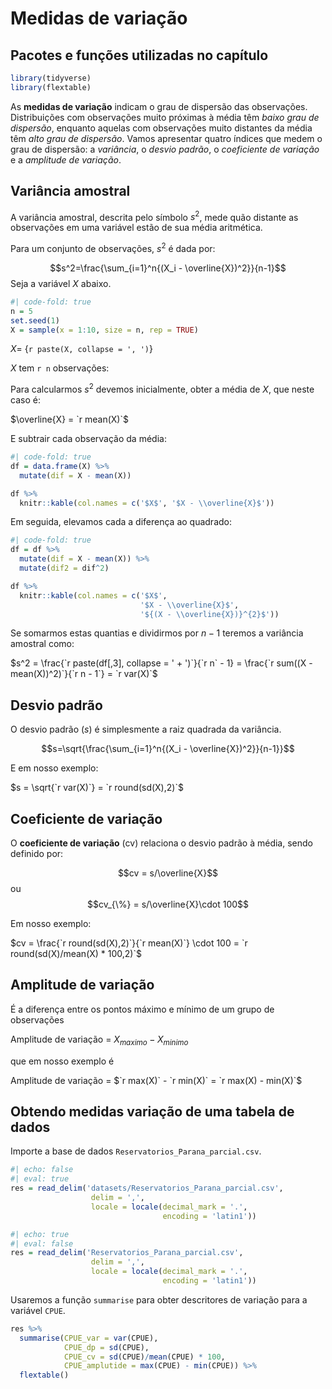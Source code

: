 # Medidas de variação {#sec-variacao}

:::{.callout-tip collapse="true"}
## Pacotes e funções utilizadas no capítulo

```r
library(tidyverse)
library(flextable)
```
:::


As **medidas de variação** indicam o grau de dispersão das observações. Distribuições com observações muito próximas à média têm *baixo grau de dispersão*, enquanto aquelas com observações muito distantes da média têm *alto grau de dispersão*. Vamos apresentar quatro índices que medem o grau de dispersão: a *variância*, o *desvio padrão*, o *coeficiente de variação* e a *amplitude de variação*.

## Variância amostral

A variância amostral, descrita pelo símbolo $s^2$, mede quão distante as observações em uma variável estão de sua média aritmética.

Para um conjunto de  observações, $s^2$ é dada por:

$$s^2=\frac{\sum_{i=1}^n{(X_i - \overline{X})^2}}{n-1}$$
Seja a variável $X$ abaixo.

```r
#| code-fold: true
n = 5
set.seed(1)
X = sample(x = 1:10, size = n, rep = TRUE)
```

$X =$ \{`r paste(X, collapse = ', ')`\}

$X$ tem `r n` observações:

Para calcularmos $s^2$ devemos inicialmente, obter a média de $X$, que neste caso é:

$\overline{X} = `r mean(X)`$

E subtrair cada observação da média:

```r
#| code-fold: true
df = data.frame(X) %>% 
  mutate(dif = X - mean(X))

df %>% 
  knitr::kable(col.names = c('$X$', '$X - \\overline{X}$'))
```

Em seguida, elevamos cada a diferença ao quadrado:

```r
#| code-fold: true
df = df %>% 
  mutate(dif = X - mean(X)) %>% 
  mutate(dif2 = dif^2)

df %>% 
  knitr::kable(col.names = c('$X$',
                             '$X - \\overline{X}$',
                             '${(X - \\overline{X})}^{2}$'))
```


Se somarmos estas quantias e dividirmos por $n-1$ teremos a variância amostral como:

$s^2 = \frac{`r paste(df[,3], collapse = ' + ')`}{`r n` - 1} = \frac{`r sum((X - mean(X))^2)`}{`r n - 1`} = `r var(X)`$

## Desvio padrão

O desvio padrão ($s$) é simplesmente a raiz quadrada da variância.

$$s=\sqrt{\frac{\sum_{i=1}^n{(X_i - \overline{X})^2}}{n-1}}$$

E em nosso exemplo:

$s = \sqrt{`r var(X)`} = `r round(sd(X),2)`$

## Coeficiente de variação

O **coeficiente de variação** (cv) relaciona o desvio padrão à média, sendo definido por:

$$cv = s/\overline{X}$$ ou $$cv_{\%}  = s/\overline{X}\cdot 100$$

Em nosso exemplo:

$cv = \frac{`r round(sd(X),2)`}{`r mean(X)`} \cdot 100 = `r round(sd(X)/mean(X) * 100,2)`$

## Amplitude de variação 

É a diferença entre os pontos máximo e mínimo de um grupo de observações

Amplitude de variação  = $X_{maximo} - X_{minimo}$

que em nosso exemplo é

Amplitude de variação  = $`r max(X)` - `r min(X)` = `r max(X) - min(X)`$

## Obtendo medidas variação de uma tabela de dados 

Importe a base de dados `Reservatorios_Parana_parcial.csv`.

```r
#| echo: false
#| eval: true
res = read_delim('datasets/Reservatorios_Parana_parcial.csv',
                  delim = ',',
                  locale = locale(decimal_mark = '.',
                                  encoding = 'latin1'))
```

```r
#| echo: true
#| eval: false
res = read_delim('Reservatorios_Parana_parcial.csv',
                  delim = ',',
                  locale = locale(decimal_mark = '.',
                                  encoding = 'latin1'))
```


Usaremos a função `summarise` para obter descritores de variação para a variável `CPUE`.

```r
res %>% 
  summarise(CPUE_var = var(CPUE),
            CPUE_dp = sd(CPUE),
            CPUE_cv = sd(CPUE)/mean(CPUE) * 100,
            CPUE_amplutide = max(CPUE) - min(CPUE)) %>% 
  flextable()
```
